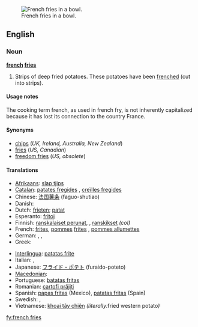 [[Image:Pommes-1.jpg|thumb|French fries in a bowl.]]
==English==

===Noun===
{{wikipedia}}
'''[[french]] [[fries]]'''

# {{context|mostly|_|US|Canada}} Strips of deep fried potatoes.  These potatoes have been [[frenched]] (cut into strips).

====Usage notes====
The cooking term french, as used in french fry, is not inherently capitalized because it has lost its connection to the country France.

====Synonyms====
* [[chips]] (''UK, Ireland, Australia, New Zealand'')
* [[fries]] (''US, Canadian'')
* [[freedom fries]] (''US, obsolete'')

====Translations====
{{trans-top|deep fried strips of potato}}
* [[Afrikaans]]: [[slap tjips]]
* [[Catalan]]: [[patates fregides]] {{f}}, [[creïlles fregides]] {{f}}
* Chinese: [[法国薯条]] (faguo-shutiao)
* Danish: {{t+|da|pomfrit|c}}
* Dutch: [[frieten]]; [[patat]]
* Esperanto: [[fritoj]]
* Finnish: [[ranskalaiset perunat]], {{t-|fi|ranskanperunat}}, [[ranskikset]] ''(col)''
* French: [[frites]], [[pomme]]s [[frites]] {{f|p}}, [[pommes allumettes]] {{f}}
* German: {{t+|de|Pommes frites|f|p}}, {{t-|de|Pommes|f|p}}, {{t-|de|Fritten|f|p}}
* Greek: {{t-|el|τηγανιτές πατάτες|f|p}}
{{trans-mid}}
* [[Interlingua]]: [[patatas frite]]
* Italian: {{t+|it|patate fritte|f|p}}, {{t+|it|patatine fritte|f|p}}
* Japanese: [[フライド・ポテト]] (furaido-poteto)
* [[Macedonian]]: {{t|mk|помфрит|m|tr=pomfrít|sc=Cyrl|xs=Macedonian}}
* Portuguese: [[batatas fritas]]
* Romanian: [[cartofi prăjiţi]] {{m|p}}
* Spanish: [[papas fritas]] (Mexico), [[patatas fritas]] (Spain)
* Swedish: {{t-|sv|pommes frites|c}}, {{t-|sv|strips|p}}
* Vietnamese: [[khoai tây chiên]] ''(literally: ''fried western potato'')''
{{trans-bottom}}

[[fy:french fries]]
